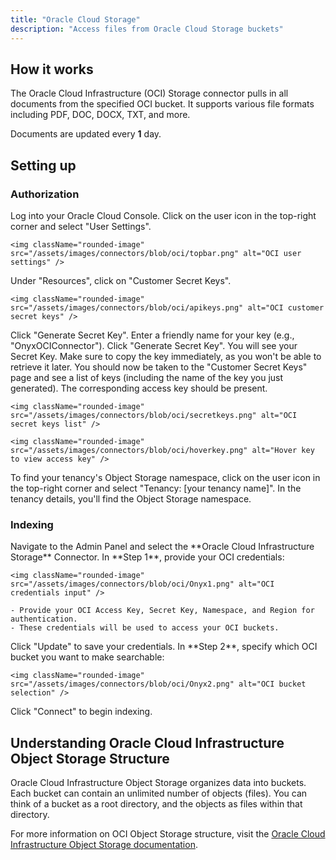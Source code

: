 ```yaml
---
title: "Oracle Cloud Storage"
description: "Access files from Oracle Cloud Storage buckets"
---
```


## How it works

The Oracle Cloud Infrastructure (OCI) Storage connector pulls in all documents from the specified OCI bucket.
It supports various file formats including PDF, DOC, DOCX, TXT, and more.

Documents are updated every **1** day.

## Setting up

### Authorization

<Steps>
  <Step title="Open Oracle Cloud Console">
    Log into your Oracle Cloud Console.
  </Step>

  <Step title="Open User Settings">
    Click on the user icon in the top-right corner and select "User Settings".

    <img className="rounded-image" src="/assets/images/connectors/blob/oci/topbar.png" alt="OCI user settings" />
  </Step>

  <Step title="Open Customer Secret Keys">
    Under "Resources", click on "Customer Secret Keys".

    <img className="rounded-image" src="/assets/images/connectors/blob/oci/apikeys.png" alt="OCI customer secret keys" />
  </Step>

  <Step title="Generate Secret Key">
    Click "Generate Secret Key".
  </Step>

  <Step title="Name the key">
    Enter a friendly name for your key (e.g., "OnyxOCIConnector").
  </Step>

  <Step title="Generate and copy key">
    Click "Generate Secret Key". You will see your Secret Key. Make sure to copy the key immediately,
    as you won't be able to retrieve it later.
  </Step>

  <Step title="Verify keys list">
    You should now be taken to the "Customer Secret Keys" page and see a list of keys (including the name of the key you
    just generated). The corresponding access key should be present.

    <img className="rounded-image" src="/assets/images/connectors/blob/oci/secretkeys.png" alt="OCI secret keys list" />

    <img className="rounded-image" src="/assets/images/connectors/blob/oci/hoverkey.png" alt="Hover key to view access key" />
  </Step>

  <Step title="Find Object Storage namespace">
    To find your tenancy's Object Storage namespace, click on the user icon in the top-right corner and select "Tenancy:
    [your tenancy name]". In the tenancy details, you'll find the Object Storage namespace.
  </Step>
</Steps>

### Indexing

<Steps>
  <Step title="Open OCI Storage connector">
    Navigate to the Admin Panel and select the **Oracle Cloud Infrastructure Storage** Connector.
  </Step>

  <Step title="Enter OCI credentials">
    In **Step 1**, provide your OCI credentials:

    <img className="rounded-image" src="/assets/images/connectors/blob/oci/Onyx1.png" alt="OCI credentials input" />

    - Provide your OCI Access Key, Secret Key, Namespace, and Region for authentication.
    - These credentials will be used to access your OCI buckets.
  </Step>

  <Step title="Save credentials">
    Click "Update" to save your credentials.
  </Step>

  <Step title="Select bucket">
    In **Step 2**, specify which OCI bucket you want to make searchable:

    <img className="rounded-image" src="/assets/images/connectors/blob/oci/Onyx2.png" alt="OCI bucket selection" />
  </Step>

  <Step title="Start indexing">
    Click "Connect" to begin indexing.
  </Step>
</Steps>

## Understanding Oracle Cloud Infrastructure Object Storage Structure

Oracle Cloud Infrastructure Object Storage organizes data into buckets.
Each bucket can contain an unlimited number of objects (files). You can think of a bucket as a root directory,
and the objects as files within that directory.

For more information on OCI Object Storage structure,
visit the [Oracle Cloud Infrastructure Object Storage
documentation](https://docs.oracle.com/en-us/iaas/Content/Object/Concepts/objectstorageoverview.htm).
